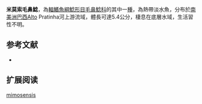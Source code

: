 {{Speciesbox
| name = 米莫索毛鼻鯰
| image = 
| image_width = 
| status = NE
| status_system = IUCN3.1
| genus = Trichomycterus
| species = mimosensis
| authority = [[Barbosa|Barbosa]], 2013
| synonyms = 
}}

'''米莫索毛鼻鯰'''，為[[輻鰭魚綱|輻鰭魚綱]][[鯰形目|鯰形目]][[毛鼻鯰科|毛鼻鯰科]]的其中一[[種|種]]，為熱帶淡水魚，分布於[[南美洲|南美洲]][[巴西|巴西]]Alto Pratinha河上游流域，體長可達5.4公分，棲息在底層水域，生活習性不明。

==参考文献==
*{{FishBase_species|genus=Trichomycterus|species|mimosensis|year=2014|month=11}}

== 扩展阅读 ==
{{refbegin}}
{{wikispecies-inline|Trichomycterus mimosensis|米莫索毛鼻鯰}}
{{refend}}
{{Taxonbar|from=Q15965653}}

[[Category:毛鼻鯰属|mimosensis]]


{{鯰形目小作品}}
